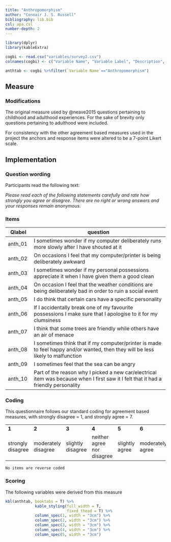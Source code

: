 ```yaml
---
title: "Anthropomorphism"
author: "Connair J. S. Russell"
bibliography: lib.bib
csl: apa.csl
number-depth: 2
---
```


```r

library(dplyr)
library(kableExtra)

cogbi <- read.csv("variables/survey2.csv")
colnames(cogbi) <- c("Variable Name", "Variable Label", "Description", "Variable Type", "Source (Section)", "Definition")

anthtab <- cogbi %>%filter(`Variable Name`=="Anthropomorphism")

```

## Measure

### Modifications {.unnumbered}

The original measure used by @neave2015 questions pertaining to childhood and adulthood experiences. For the sake of brevity only questions pertaining to adulthood were included.

For consistency with the other agreement based measures used in the project the anchors and response items were altered to be a 7-point Likert scale.

## Implementation

### Question wording {.unnumbered}

Participants read the following text:

*Please read each of the following statements carefully and rate how strongly you agree or disagree. There are no right or wrong answers and your responses remain anonymous.*

### Items {.unnumbered}

| Qlabel  | question                                                                                                                            |
|------------|------------------------------------------------------------|
| anth_01 | I sometimes wonder if my computer deliberately runs more slowly after I have shouted at it                                          |
| anth_02 | On occasions I feel that my computer/printer is being deliberately awkward                                                          |
| anth_03 | I sometimes wonder if my personal possessions appreciate it when I have given them a good clean                                     |
| anth_04 | On occasion I feel that the weather conditions are being deliberately bad in order to ruin a social event                           |
| anth_05 | I do think that certain cars have a specific personality                                                                            |
| anth_06 | If I accidentally break one of my favourite possessions I make sure that I apologise to it for my clumsiness                        |
| anth_07 | I think that some trees are friendly while others have an air of menace                                                             |
| anth_08 | I sometimes think that if my computer/printer is made to feel happy and/or wanted, then they will be less likely to malfunction     |
| anth_09 | I sometimes feel that the sea can be angry                                                                                          |
| anth_10 | Part of the reason why I picked a new car/electrical item was because when I first saw it I felt that it had a friendly personality |

### Coding {.unnumbered}

This questionnaire follows our standard coding for agreement based measures, with strongly disagree = 1, and strongly agree = 7.

|                   |                     |                   |                            |                |                  |                |
|-----------|-----------|-----------|-----------|-----------|-----------|-----------|
| **1**             | **2**               | **3**             | **4**                      | **5**          | **6**            | **7**          |
| strongly disagree | moderately disagree | slightly disagree | neither agree nor disagree | slightly agree | moderately agree | strongly agree |

`No items are reverse coded`

### Scoring

The following variables were derived from this measure

```r
kbl(anthtab, booktabs = T) %>%
             kable_styling(full_width = T,
                           fixed_thead = T) %>%
             column_spec(1, width = "3cm") %>%
             column_spec(2, width = "3cm") %>%
             column_spec(3, width = "3cm") %>%
             column_spec(4, width = "3cm") %>%
             column_spec(5, width = "3cm") 
   
```

